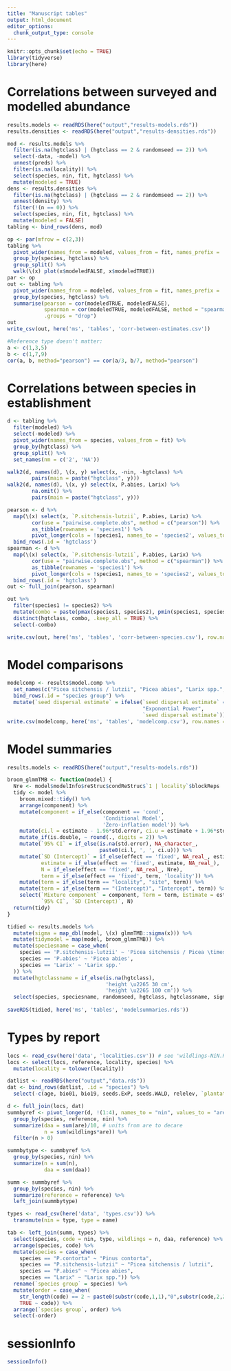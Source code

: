 ```yaml
---
title: "Manuscript tables"
output: html_document
editor_options: 
  chunk_output_type: console
---
```


```r
knitr::opts_chunk$set(echo = TRUE)
library(tidyverse)
library(here)
```

# Correlations between surveyed and modelled abundance

```r
results.models <- readRDS(here("output","results-models.rds"))
results.densities <- readRDS(here("output","results-densities.rds"))

mod <- results.models %>% 
  filter(is.na(hgtclass) | (hgtclass == 2 & randomseed == 2)) %>% 
  select(-data, -model) %>% 
  unnest(preds) %>% 
  filter(is.na(locality)) %>% 
  select(species, nin, fit, hgtclass) %>% 
  mutate(modeled = TRUE)
dens <- results.densities %>% 
  filter(is.na(hgtclass) | (hgtclass == 2 & randomseed == 2)) %>% 
  unnest(density) %>% 
  filter(!(n == 0)) %>% 
  select(species, nin, fit, hgtclass) %>% 
  mutate(modeled = FALSE)
tabling <- bind_rows(dens, mod)
```

```r
op <- par(mfrow = c(2,3))
tabling %>% 
  pivot_wider(names_from = modeled, values_from = fit, names_prefix = 'modeled') %>% 
  group_by(species, hgtclass) %>%
  group_split() %>% 
  walk(\(x) plot(x$modeledFALSE, x$modeledTRUE))
par <- op   
out <- tabling %>% 
  pivot_wider(names_from = modeled, values_from = fit, names_prefix = 'modeled') %>% 
  group_by(species, hgtclass) %>%
  summarise(pearson = cor(modeledTRUE, modeledFALSE),
            spearman = cor(modeledTRUE, modeledFALSE, method = "spearman"),
            .groups = "drop")
out
write_csv(out, here('ms', 'tables', 'corr-between-estimates.csv'))
```

```r
#Reference type doesn't matter:
a <- c(1,3,5)
b <- c(1,7,9)
cor(a, b, method="pearson") == cor(a/3, b/7, method="pearson")
```

# Correlations between species in establishment

```r
d <- tabling %>% 
  filter(modeled) %>% 
  select(-modeled) %>% 
  pivot_wider(names_from = species, values_from = fit) %>% 
  group_by(hgtclass) %>%
  group_split() %>% 
  set_names(nm = c('2', 'NA'))

walk2(d, names(d), \(x, y) select(x, -nin, -hgtclass) %>% 
        pairs(main = paste("hgtclass", y)))
walk2(d, names(d), \(x, y) select(x, P.abies, Larix) %>% 
        na.omit() %>% 
        pairs(main = paste("hgtclass", y)))

pearson <- d %>% 
  map(\(x) select(x, `P.sitchensis-lutzii`, P.abies, Larix) %>% 
        cor(use = "pairwise.complete.obs", method = c("pearson")) %>% 
        as_tibble(rownames = 'species1') %>% 
        pivot_longer(cols = !species1, names_to = 'species2', values_to = 'pearson')) %>% 
  bind_rows(.id = 'hgtclass')
spearman <- d %>% 
  map(\(x) select(x, `P.sitchensis-lutzii`, P.abies, Larix) %>% 
        cor(use = "pairwise.complete.obs", method = c("spearman")) %>% 
        as_tibble(rownames = 'species1') %>% 
        pivot_longer(cols = !species1, names_to = 'species2', values_to = 'spearman')) %>% 
  bind_rows(.id = 'hgtclass')
out <- full_join(pearson, spearman)

out %>% 
  filter(species1 != species2) %>% 
  mutate(combo = paste(pmax(species1, species2), pmin(species1, species2))) %>% 
  distinct(hgtclass, combo, .keep_all = TRUE) %>% 
  select(-combo)

write.csv(out, here('ms', 'tables', 'corr-between-species.csv'), row.names = TRUE)
```

# Model comparisons

```r
modelcomp <- results$model.comp %>% 
  set_names(c("Picea sitchensis / lutzii", "Picea abies", "Larix spp.", "Pinus contorta")) %>% 
  bind_rows(.id = "species group") %>% 
  mutate(`seed dispersal estimate` = ifelse(`seed dispersal estimate` == "ExP",
                                            "Exponential Power",
                                            `seed dispersal estimate`))
write.csv(modelcomp, here('ms', 'tables', 'modelcomp.csv'), row.names = FALSE)
```

# Model summaries

```r
results.models <- readRDS(here("output","results-models.rds"))

broom_glmmTMB <- function(model) {
  Nre <- model$modelInfo$reStruc$condReStruc$`1 | locality`$blockReps
  tidy <- model %>% 
    broom.mixed::tidy() %>% 
    arrange(component) %>% 
    mutate(component = if_else(component == 'cond', 
                               'Conditional Model', 
                               'Zero-inflation model')) %>% 
    mutate(ci.l = estimate - 1.96*std.error, ci.u = estimate + 1.96*std.error) %>% 
    mutate_if(is.double, ~ round(., digits = 2)) %>% 
    mutate(`95% CI` = if_else(is.na(std.error), NA_character_, 
                              paste0(ci.l, ', ', ci.u))) %>% 
    mutate(`SD (Intercept)` = if_else(effect == 'fixed', NA_real_, estimate),
           estimate = if_else(effect == 'fixed', estimate, NA_real_),
           N = if_else(effect == 'fixed', NA_real_, Nre),
           term = if_else(effect == 'fixed', term, 'locality')) %>% 
    mutate(term = if_else(term == "locality", "site", term)) %>% 
    mutate(term = if_else(term == "(Intercept)", "Intercept", term)) %>% 
    select(`Mixture component` = component, Term = term, Estimate = estimate, 
           `95% CI`, `SD (Intercept)`, N)
  return(tidy)
}

tidied <- results.models %>% 
  mutate(sigma = map_dbl(model, \(x) glmmTMB::sigma(x))) %>% 
  mutate(tidymodel = map(model, broom_glmmTMB)) %>% 
  mutate(speciesname = case_when(
    species == 'P.sitchensis-lutzii' ~ 'Picea sitchensis / Picea \times lutzii',
    species == 'P.abies' ~ 'Picea abies',
    species == 'Larix' ~ 'Larix spp.'
  )) %>% 
  mutate(hgtclassname = if_else(is.na(hgtclass), 
                                'height \u2265 30 cm',
                                'height \u2265 100 cm')) %>% 
  select(species, speciesname, randomseed, hgtclass, hgtclassname, sigma, tidymodel)
  
saveRDS(tidied, here('ms', 'tables', 'modelsummaries.rds'))
```

# Types by report

```r
locs <- read_csv(here('data', 'localities.csv')) # see 'wildlings-NiN.Rmd'
locs <- select(locs, reference, locality, species) %>% 
  mutate(locality = tolower(locality))

datlist <- readRDS(here("output","data.rds"))
dat <- bind_rows(datlist, .id = "species") %>% 
  select(-c(age, bio01, bio19, seeds.ExP, seeds.WALD, relelev, `plantation forest`))

d <- full_join(locs, dat)
summbyref <- pivot_longer(d, !(1:4), names_to = "nin", values_to = "are") %>%
  group_by(species, reference, nin) %>% 
  summarize(daa = sum(are)/10, # units from are to decare
            n = sum(wildlings*are)) %>% 
  filter(n > 0)

summbytype <- summbyref %>% 
  group_by(species, nin) %>% 
  summarize(n = sum(n),
            daa = sum(daa))

summ <- summbyref %>% 
  group_by(species, nin) %>% 
  summarize(reference = reference) %>% 
  left_join(summbytype)

types <- read_csv(here('data', 'types.csv')) %>% 
  transmute(nin = type, type = name)

tab <- left_join(summ, types) %>%
  select(species, code = nin, type, wildlings = n, daa, reference) %>% 
  arrange(species, code) %>% 
  mutate(species = case_when(
    species == "P.contorta" ~ "Pinus contorta",
    species == "P.sitchensis-lutzii" ~ "Picea sitchensis / lutzii",
    species == "P.abies" ~ "Picea abies",
    species == "Larix" ~ "Larix spp.")) %>% 
  rename(`species group` = species) %>% 
  mutate(order = case_when(
    str_length(code) == 2 ~ paste0(substr(code,1,1),"0",substr(code,2,2)),
    TRUE ~ code)) %>% 
  arrange(`species group`, order) %>% 
  select(-order)
```

# sessionInfo 

```r
sessionInfo()
```